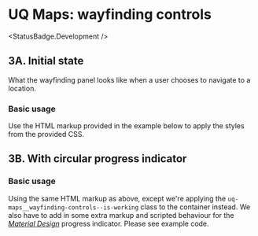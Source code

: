 
# UQ Maps: wayfinding controls

<StatusBadge.Development />

## 3A. Initial state

What the wayfinding panel looks like when a user chooses to navigate to a
location.

### Basic usage

Use the HTML markup provided in the example below to apply the styles from the
provided CSS.

<Canvas sourceState="shown" withToolbar>
  <Story
    height={240}
    id="deliverables-uq-maps-3-wayfinding-controls--wayfinding-control"
  />
</Canvas>

## 3B. With circular progress indicator

### Basic usage

Using the same HTML markup as above, except we're applying the `uq-maps__wayfinding-controls--is-working`
class to the container instead. We also have to add in some extra markup and
scripted behaviour for the [_Material Design_][1] progress indicator. Please see example
code.

<Canvas sourceState="shown" withToolbar>
  <Story
    height={240}
    id="deliverables-uq-maps-3-wayfinding-controls--wayfinding-control-working"
  />
</Canvas>

[1]: https://material.io/components/progress-indicators#circular-progress-indicators
[2]: https://material.io/develop/web/components/progress-indicator

